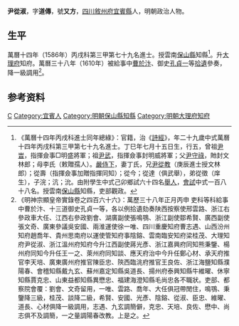 {{明清人物信息框
| 姓名 = 尹從淑
| 原名 =
| 圖片名稱= 
| 圖片大小 =
| 圖片說明 = 
| 最高職務 = 雲南大理府知府
| 國家 = 大明 
| 爵位 =
| 籍貫 = [[四川|四川]][[敘州府|敘州府]][[宜賓縣|宜賓縣]]
| 族裔 = 
| 旗籍 = 
| 字號 = 字道傳，號又方
| 諡號 =
| 出生日期 = 丁巳年七月十五日
| 出生地點 =
| 逝世日期 = 卒年不詳
| 逝世地點 =
| 墓葬 =
| 配偶 = 丁氏
| 親屬 = 父 [[尹守祿|尹守祿]]，母 李氏（敕贈孺人）<br>兄 [[尹從教|尹從教]]
| 出身 =
* 萬曆十四年丙戌科同進士出身
| 經歷 =
| 著作 =  
}}
'''尹從淑'''{{BD|1558年||？年||}}，字'''道傳'''，號'''又方'''，[[四川|四川]][[敘州府|敘州府]][[宜賓縣|宜賓縣]]人，明朝政治人物。

==生平==
萬曆十四年（1586年）丙戌科第三甲第七十九名進士。授雲南[[保山縣|保山縣]]知縣<ref>《萬曆十四年丙戌科進士同年總綠》：官籍，治《[[詩經|詩經]]》，年二十九歲中式萬曆十四年丙戌科第三甲第七十九名進士。丁巳年七月十五日生，行五，曾祖[[尹旹|尹旹]]，指揮僉事□明盛將軍；祖[[尹武|尹武]]，指揮僉事封明威將軍；父[[尹守祿|尹守祿]]，貤封文林郎；母李氏（敕贈孺人）。[[嚴侍下|嚴侍下]]，妻丁氏，兄[[尹從教|尹從教]]（庚辰進士授文林郎）；從壽（指揮僉事加贈指揮同知）；從今；從達（俱武舉），弟從徵（庠生），子浣；沆；沇。由附學生中式己卯鄉試六十四名[[舉人|舉人]]，[[會試|會試]]中式一百八十八名。授雲南[[保山縣|保山縣]]知縣，吏部觀政。</ref>。升[[大理府|大理府]]知府。萬曆三十八年（1610年）被給事中[[曹於汴|曹於汴]]、御史[[孔貞一|孔貞一]]等[[拾遺|拾遺]]參奏，降一級調用<ref>《明神宗顯皇帝實錄卷之四百六十六》：萬歷三十八年正月丙申 吏科等科給事中曹於汴、十三道御史孔貞一等，各以例拾遺劾奏陕西按察使邢雲路、浙江右參政車大任、江西右參政劉會、湖廣副使張鳴鶚、浙江副使鄒希賢、廣西副使張文奇、廣東參議吳安國、兩淮運使徐一唯、四川重慶知府曹志遇、山西汾州知府趙喬年、貴州思南府以運使管知府事陰鎔、雲南臨安知府梁桂茂、大理知府尹從淑、浙江溫州府知府今升江西副使蔣光彥、浙江嘉興府同知熊秉鑒、楊州府同知今升任王一之、萊州府同知談、應天府治中今升任鄭心材、承天府推官李天培、廣東廣州府推官陳臣忠、陝西臨洮府推官王良佐、浙江海鹽知縣濮陽春、會稽知縣戴九玄、蘇州嘉定知縣吳道長、揚州府泰興知縣牛維曜、休寧知縣賈克忠、山東益都知縣異懋忠、福建海澄知縣毛尚忠各不職狀。吏部、都察院會覆：劉會、文奇留用，一唯、雲路、喬年、大任俱冠帶閒住，鳴鶚、秉鑒降三級，桂茂、談降二級，希賢、安國、光彥、陰鎔、從淑、臣忠、維曜、道長、心材俱降一級調用，志遇、九玄調簡僻，克忠、天培、良佐、懋中、尚志俱不及調簡，一之量調陽春改教。上是之。</ref>。

== 参考资料 ==
{{reflist}}

{{萬曆十四年丙戌科殿试金榜}}

{{Authority control}}

{{DEFAULTSORT:Yin尹}}
[[Category:尹姓|C]]
[[Category:宜賓人|Category:宜賓人]]
[[Category:明朝保山縣知縣|Category:明朝保山縣知縣]]
[[Category:明朝大理府知府|Category:明朝大理府知府]]


{{明朝人物小作品}}